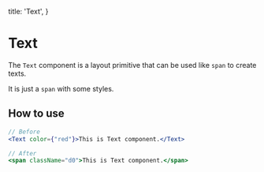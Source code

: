   title: 'Text',
}

# Text

The `Text` component is a layout primitive that can be used like `span` to create texts.

It is just a `span` with some styles.

## How to use

```jsx
// Before
<Text color={"red"}>This is Text component.</Text>

// After
<span className="d0">This is Text component.</span>
```
